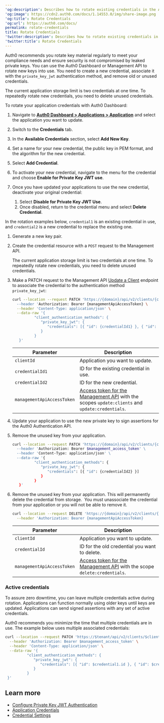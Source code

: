 ---
'og:description': Describes how to rotate existing credentials in the Auth0 Dashboard.
'og:image': https://cdn2.auth0.com/docs/1.14553.0/img/share-image.png
'og:title': Rotate Credentials
'og:url': https://auth0.com/docs/
permalink: rotate-credentials
title: Rotate Credentials
'twitter:description': Describes how to rotate existing credentials in the Auth0 Dashboard.
'twitter:title': Rotate Credentials
---
Auth0 recommends you rotate key material regularly to meet your compliance needs and ensure security is not compromised by leaked private keys. You can use the <Tooltip tip="Auth0 Dashboard: Auth0's main product to configure your services." cta="View Glossary" href="/docs/glossary?term=Auth0+Dashboard">Auth0 Dashboard</Tooltip> or <Tooltip tip="Auth0 Dashboard: Auth0's main product to configure your services." cta="View Glossary" href="/docs/glossary?term=Management+API">Management API</Tooltip> to rotate new keys into use. You need to create a new credential, associate it with the `private_key_jwt` authentication method, and remove old or unused credentials.

<Callout icon="file-lines" color="#0EA5E9" iconType="regular">

The current application storage limit is two credentials at one time. To repeatedly rotate new credentials, you need to delete unused credentials.

</Callout>

<Tabs><Tab title="Use Auth0 Dashboard">

To rotate your application credentials with Auth0 Dashboard:

1. Navigate to [**Auth0 Dashboard > Applications > Application**](https://manage.auth0.com/#/applications) and select the application you want to update.
2. Switch to the **Credentials** tab.
3. In the **Available Credentials** section, select **Add New Key**.
4. Set a name for your new credential, the public key in PEM format, and the algorithm for the new credential.
5. Select **Add Credential**.
6. To activate your new credential, navigate to the menu for the credential and choose **Enable for Private Key JWT use**.
7. Once you have updated your applications to use the new credential, deactivate your original credential:

   1. Select **Disable for Private Key JWT Use**.
   2. Once disabled, return to the credential menu and select **Delete Credential**.

</Tab><Tab title="Use Management API">

In the rotation examples below, `credential1` is an existing credential in use, and `credential2` is a new credential to replace the existing one.

1. Generate a new key pair.
2. Create the credential resource with a `POST` request to the Management API.

   <Callout icon="file-lines" color="#0EA5E9" iconType="regular">

   The current application storage limit is two credentials at one time. To repeatedly rotate new credentials, you need to delete unused credentials.

   </Callout>
3. Make a PATCH request to the Management API [Update a Client](https://auth0.com/docs/api/management/v2#!/Clients/patch_clients_by_id) endpoint to associate the credential to the authentication method `private_key_jwt`:

   ```bash lines
   curl --location --request PATCH 'https://{domain}/api/v2/clients/{clientId} \
     --header 'Authorization: Bearer {managementApiAccessToken} \
     --header 'Content-Type: application/json' \
     --data-raw '{
             "client_authentication_methods": {
                "private_key_jwt": {
                   "credentials": [{ "id": {credentialId1} }, { "id": {credentialId2} }]
                }
             }
      }'
   ```

   <table class="table"><thead>
   <tr>
   <th>Parameter</th>
   <th>Description</th>
   </tr>
   </thead>
   <tbody>
   <tr>
   <td><code>clientId</code></td>
   <td>Application you want to update.</td>
   </tr>
   <tr>
   <td><code>credentialId1</code></td>
   <td>ID for the existing credential in use.</td>
   </tr>
   <tr>
   <td><code>credentialId2</code></td>
   <td>ID for the new credential.</td>
   </tr>
   <tr>
   <td><code>managementApiAccessToken</code></td>
   <td><a href="/docs/secure/tokens/access-tokens/management-api-access-tokens">Access token for the Management API</a> with the scopes <code>update:clients</code> and <code>update:credentials</code>.</td>
   </tr>
   </tbody>
   </table>
4. Update your application to use the new private key to sign assertions for the Auth0 Authentication API.
5. Remove the unused key from your application.

   ```bash lines
   curl --location --request PATCH 'https://{domain}/api/v2/clients/{clientId} \
     --header 'Authorization: Bearer $management_access_token' \
     --header 'Content-Type: application/json' \
     --data-raw '{
             "client_authentication_methods": {
                "private_key_jwt": {
                   "credentials": [{ "id": {credentialId2} }]
                }
             }
      }'
   ```
   
6. Remove the unused key from your application. This will permanently delete the credential from storage.  You must unassociate the credential from your application or you will not be able to remove it.

   ```bash lines
   curl --location --request DELETE 'https://{domain}/api/v2/clients/{clientId}/credentials/{credentialId}' \
     --header 'Authorization: Bearer {managementApiAccessToken}
   ```
   <table class="table"><thead>
   <tr>
   <th>Parameter</th>
   <th>Description</th>
   </tr>
   </thead>
   <tbody>
   <tr>
   <td><code>clientId</code></td>
   <td>Application you want to update.</td>
   </tr>
   <tr>
   <td><code>credentialId</code></td>
   <td>ID for the old credential you want to delete.</td>
   </tr>
   <tr>
   <td><code>managementApiAccessToken</code></td>
   <td><a href="/docs/secure/tokens/access-tokens/management-api-access-tokens">Access token for the Management API</a> with the scope <code> delete:credentials</code>.</td>
   </tr>
   </tbody>
   </table>

</Tab></Tabs>

### Active credentials

To assure zero downtime, you can leave multiple credentials active during rotation. Applications can function normally using older keys until keys are updated. Applications can send signed assertions with any set of active credentials.

Auth0 recommends you minimize the time that multiple credentials are in use. The example below uses multiple associated credentials:

```bash lines
curl --location --request PATCH 'https://$tenant/api/v2/clients/$client_id' \
  --header 'Authorization: Bearer $management_access_token' \
  --header 'Content-Type: application/json' \
  --data-raw '{
          "client_authentication_methods": {
             "private_key_jwt": {
                "credentials": [{ "id": $credential1.id }, { "id": $credential2.id }]
             }
          }
 }'
```

## Learn more

* [Configure Private Key JWT Authentication](/docs/get-started/applications/configure-private-key-jwt)
* [Application Credentials](/docs/secure/application-credentials)
* [Credential Settings](/docs/get-started/applications/credentials)